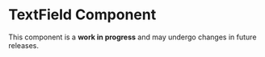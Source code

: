 

<Meta of={TextFieldStories} />

# TextField Component
<Alert color="warning" variant="soft">
  This component is a <b>work in progress</b> and may undergo changes in future releases.
</Alert>
